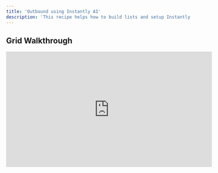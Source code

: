 ```yaml
---
title: 'Outbound using Instantly AI'
description: 'This recipe helps how to build lists and setup Instantly integration to control and configure campaigns, right from Bitscale'
---
```


## Grid Walkthrough

<iframe width="560" height="315" src="https://www.youtube.com/embed/AVAMDLWzkGo?si=5DnIgA4HZBDgKVSy" title="YouTube video player" frameborder="0" allow="accelerometer; autoplay; clipboard-write; encrypted-media; gyroscope; picture-in-picture; web-share" referrerpolicy="strict-origin-when-cross-origin" allowfullscreen />

## Usecases:

1. Automated Lead Generation: This workflow gathers the contact info you need in no time.

2. Email Outreach on Autopilot: Integrate your system with Instantly, and export your leads with a few clicks, so you can focus on creating amazing campaigns.

3. Fast, Easy Data Transfer: With an API key integration, transferring data is as easy as connecting the dots.

## Components of the Recipe:

### 1. Using "Find People" to Source Leads

First things first: You need people to reach out to. This playbook shows you how to use the "Find People" tool to gather data on potential leads based on job title, company, or other criteria.

Details on using "Find People"

### 2. Integrating Instantly Using an API Key

Next, we’re going to set up the connection between your system and Instantly. This playbook will guide you through finding your API key and using it to integrate your system with Instantly.

Details on API Key integration

### 3. Exporting Data to Instantly

Finally, we take all the leads you’ve gathered and send them to Instantly. This last step shows you how to export the data, so your contacts are ready for outreach.

Details on exporting data

## Try out

Grid link to try this out: \[Grid link]

*Pro tip: Want to make sure your export process is smooth every time? Keep your API key and lead details organized—this way, the whole process can be done in minutes!*